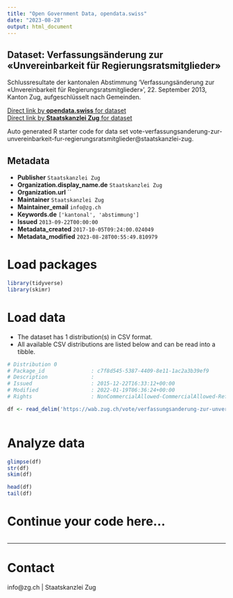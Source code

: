 ```yaml
---
title: "Open Government Data, opendata.swiss"
date: "2023-08-28"
output: html_document
---
```


## Dataset: Verfassungsänderung zur «Unvereinbarkeit für Regierungsratsmitglieder»

Schlussresultate der kantonalen Abstimmung 'Verfassungsänderung zur «Unvereinbarkeit für Regierungsratsmitglieder»', 22. September 2013, Kanton Zug, aufgeschlüsselt nach Gemeinden.

[Direct link by **opendata.swiss** for dataset](https://opendata.swiss/de/dataset/verfassungsanderung-zur-unvereinbarkeit-fur-regierungsratsmitglieder)<br>
[Direct link by **Staatskanzlei Zug** for dataset](https://wab.zug.ch/vote/verfassungsanderung-zur-unvereinbarkeit-fur-regierungsratsmitglieder/data)

Auto generated R starter code for data set vote-verfassungsanderung-zur-unvereinbarkeit-fur-regierungsratsmitglieder@staatskanzlei-zug.

## Metadata

- **Publisher** `Staatskanzlei Zug`
- **Organization.display_name.de** `Staatskanzlei Zug`
- **Organization.url** ``
- **Maintainer** `Staatskanzlei Zug`
- **Maintainer_email** `info@zg.ch`
- **Keywords.de** `['kantonal', 'abstimmung']`
- **Issued** `2013-09-22T00:00:00`
- **Metadata_created** `2017-10-05T09:24:00.024049`
- **Metadata_modified** `2023-08-28T00:55:49.810979`


# Load packages

```r

library(tidyverse)
library(skimr)

```

# Load data

-   The dataset has 1 distribution(s) in CSV format.
-   All available CSV distributions are listed below and can be read into a tibble.

```r

# Distribution 0
# Package_id               : c7f8d545-5387-4409-8e11-1ac2a3b39ef9
# Description              : 
# Issued                   : 2015-12-22T16:33:12+00:00
# Modified                 : 2022-01-19T06:36:24+00:00
# Rights                   : NonCommercialAllowed-CommercialAllowed-ReferenceRequired

df <- read_delim('https://wab.zug.ch/vote/verfassungsanderung-zur-unvereinbarkeit-fur-regierungsratsmitglieder/data-csv')



```

# Analyze data

```r

glimpse(df)
str(df)
skim(df)

head(df)
tail(df)

```

# Continue your code here...

```r

```

------------------------------------------------------------------------

# Contact

info@zg.ch | Staatskanzlei Zug
